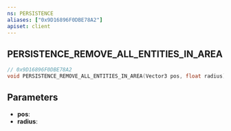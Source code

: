 ```yaml
---
ns: PERSISTENCE
aliases: ["0x9D16896F0DBE78A2"]
apiset: client
---
```

## PERSISTENCE_REMOVE_ALL_ENTITIES_IN_AREA

```c
// 0x9D16896F0DBE78A2
void PERSISTENCE_REMOVE_ALL_ENTITIES_IN_AREA(Vector3 pos, float radius);
```


## Parameters
* **pos**:
* **radius**: